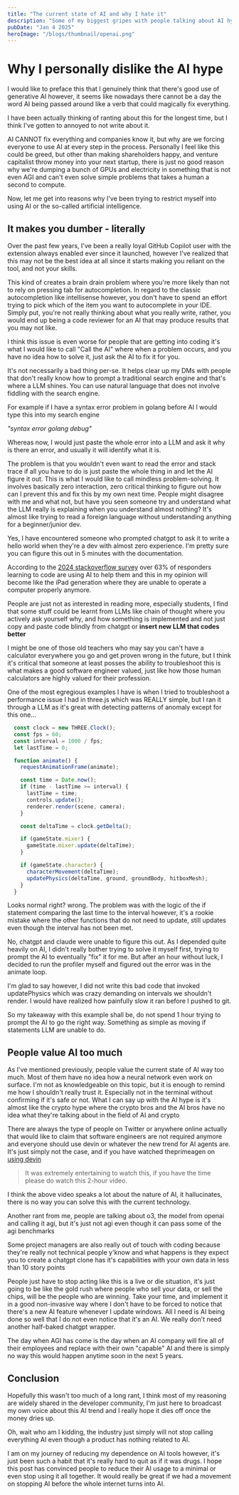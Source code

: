 ```yaml
---
title: "The current state of AI and why I hate it"
description: "Some of my biggest gripes with people talking about AI hype train"
pubDate: "Jan 4 2025"
heroImage: "/blogs/thumbnail/openai.png"
---
```


# Why I personally dislike the AI hype
I would like to preface this that I genuinely think that there's good use of generative AI however, it seems like nowadays there cannot be a day the word AI being passed around like a verb that could magically fix everything.

I have been actually thinking of ranting about this for the longest time, but I think I've gotten to annoyed to not write about it.

AI CANNOT fix everything and companies know it, but why are we forcing everyone to use AI at every step in the process. Personally I feel like this could be greed, but other than making shareholders happy, and venture capitalist throw money into your next startup, there is just no good reason why we're dumping a bunch of GPUs and electricity in something that is not even AGI and can't even solve simple problems that takes a human a second to compute.

Now, let me get into reasons why I've been trying to restrict myself into using AI or the so-called artificial intelligence.

## It makes you dumber - literally
Over the past few years, I've been a really loyal GitHub Copilot user with the extension always enabled ever since it launched, however I've realized that this may not be the best idea at all since it starts making you reliant on the tool, and not your skills.

This kind of creates a brain drain problem where you're more likely than not to rely on pressing tab for autocompletion. In regard to the classic autocompletion like intellisense however, you don't have to spend an effort trying to pick which of the item you want to autocomplete in your IDE. Simply put, you're not really thinking about what you really write, rather, you would end up being a code reviewer for an AI that may produce results that you may not like.

I think this issue is even worse for people that are getting into coding it's what I would like to call "Call the AI" where when a problem occurs, and you have no idea how to solve it, just ask the AI to fix it for you.

It's not necessarily a bad thing per-se. It helps clear up my DMs with people that don't really know how to prompt a traditional search engine and that's where a LLM shines. You can use natural language that does not involve fiddling with the search engine.

For example if I have a syntax error problem in golang before AI I would type this into my search engine

*"syntax error golang debug"*
 
Whereas now, I would just paste the whole error into a LLM and ask it why is there an error, and usually it will identify what it is.

The problem is that you wouldn't even want to read the error and stack trace if all you have to do is just paste the whole thing in and let the AI figure it out. This is what I would like to call mindless problem-solving. It involves basically zero interaction, zero critical thinking to figure out how can I prevent this and fix this by my own next time. People might disagree with me and what not, but have you seen someone try and understand what the LLM really is explaining when you understand almost nothing? It's almost like trying to read a foreign language without understanding anything for a beginner/junior dev.

Yes, I have encountered someone who prompted chatgpt to ask it to write a hello world when they're a dev with almost zero experience. I'm pretty sure you can figure this out in 5 minutes with the documentation.

According to the [2024 stackoverflow survey](https://survey.stackoverflow.co/2024/ai#sentiment-and-usage-ai-sel-learn) over 63% of responders learning to code are using AI to help them and this in my opinion will become like the iPad generation where they are unable to operate a computer properly anymore.

People are just not as interested in reading more, especially students, I find that some stuff could be learnt from LLMs like chain of thought where you actively ask yourself why, and how something is implemented and not just copy and paste code blindly from chatgpt or **insert new LLM that codes better**

I might be one of those old teachers who may say you can't have a calculator everywhere you go and get proven wrong in the future, but I think it's critical that someone at least posses the ability to troubleshoot this is what makes a good software engineer valued, just like how those human calculators are highly valued for their profession.

One of the most egregious examples I have is when I tried to troubleshoot a performance issue I had in three.js which was REALLY simple, but I ran it through a LLM as it's great with detecting patterns of anomaly except for this one...

```js
  const clock = new THREE.Clock();
  const fps = 60;
  const interval = 1000 / fps;
  let lastTime = 0;

  function animate() {
    requestAnimationFrame(animate);

    const time = Date.now();
    if (time - lastTime >= interval) {
      lastTime = time;
      controls.update();
      renderer.render(scene, camera);
    }

    const deltaTime = clock.getDelta();

    if (gameState.mixer) {
      gameState.mixer.update(deltaTime);
    }

    if (gameState.character) {
      characterMovement(deltaTime);
      updatePhysics(deltaTime, ground, groundBody, hitboxMesh);
    }
  }
```

Looks normal right? wrong. The problem was with the logic of the if statement comparing the last time to the interval however, it's a rookie mistake where the other functions that do not need to update, still updates even though the interval has not been met.

No, chatgpt and claude were unable to figure this out. As I depended quite heavily on AI, I didn't really bother trying to solve it myself first, trying to prompt the AI to eventually "fix" it for me. But after an hour without luck, I decided to run the profiler myself and figured out the error was in the animate loop.

I'm glad to say however, I did not write this bad code that invoked updatePhysics which was crazy demanding on intervals we shouldn't render. I would have realized how painfully slow it ran before I pushed to git.

So my takeaway with this example shall be, do not spend 1 hour trying to prompt the AI to go the right way. Something as simple as moving if statements LLM are unable to do.

## People value AI too much
As I've mentioned previously, people value the current state of AI way too much. Most of them have no idea how a neural network even work on surface. I'm not as knowledgeable on this topic, but it is enough to remind me how I shouldn't really trust it. Especially not in the terminal without confirming if it's safe or not. What I can say up with the AI hype is it's almost like the crypto hype where the crypto bros and the AI bros have no idea what they're talking about in the field of AI and crypto 

There are always the type of people on Twitter or anywhere online actually that would like to claim that software engineers are not required anymore and everyone should use devin or whatever the new trend for AI agents are. It's just simply not the case, and if you have watched theprimeagen on [using devin](https://www.youtube.com/watch?v=QOJSWrSF51o)

> It was extremely entertaining to watch this, if you have the time please do watch this 2-hour video.

I think the above video speaks a lot about the nature of AI, it hallucinates, there is no way you can solve this with the current technology.

Another rant from me, people are talking about o3, the model from openai and calling it agi, but it's just not agi even though it can pass some of the agi benchmarks 

Some project managers are also really out of touch with coding because they're really not technical people y'know and what happens is they expect you to create a chatgpt clone has it's capabilities with your own data in less than 10 story points

People just have to stop acting like this is a live or die situation, it's just going to be like the gold rush where people who sell your data, or sell the chips, will be the people who are winning. Take your time, and implement it in a good non-invasive way where I don't have to be forced to notice that there's a new AI feature whenever I update windows. All I need is AI being done so well that I do not even notice that it's an AI. We really don't need another half-baked chatgpt wrapper.

The day when AGI has come is the day when an AI company will fire all of their employees and replace with their own "capable" AI and there is simply no way this would happen anytime soon in the next 5 years.

## Conclusion
Hopefully this wasn't too much of a long rant, I think most of my reasoning are widely shared in the developer community, I'm just here to broadcast my own voice about this AI trend and I really hope it dies off once the money dries up.

Oh, wait who am I kidding, the industry just simply will not stop calling everything AI even though a product has nothing related to AI.

I am on my journey of reducing my dependence on AI tools however, it's just been such a habit that it's really hard to quit as if it was drugs. I hope this post has convinced people to reduce their AI usage to a minimal or even stop using it all together. It would really be great if we had a movement on stopping AI before the whole internet turns into AI.